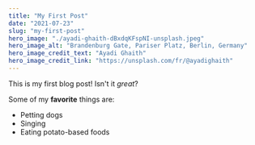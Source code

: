 ```yaml
---
title: "My First Post"
date: "2021-07-23"
slug: "my-first-post"
hero_image: "./ayadi-ghaith-dBxdqKFspNI-unsplash.jpeg"
hero_image_alt: "Brandenburg Gate, Pariser Platz, Berlin, Germany"
hero_image_credit_text: "Ayadi Ghaith"
hero_image_credit_link: "https://unsplash.com/fr/@ayadighaith"
---
```


This is my first blog post! Isn't it *great*?

Some of my **favorite** things are:

* Petting dogs
* Singing
* Eating potato-based foods
